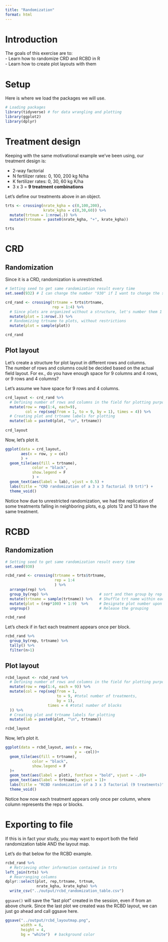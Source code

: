 ```yaml
---
title: "Randomization"
format: html
---
```


# Introduction  
The goals of this exercise are to:  
- Learn how to randomize CRD and RCBD in R  
- Learn how to create plot layouts with them  

# Setup  
Here is where we load the packages we will use.  
```r
# Loading packages
library(tidyverse) # for data wrangling and plotting
library(ggplot2)
library(dplyr)
```

# Treatment design  
Keeping with the same motivational example we've been using, our treatment design is:  

-   2-way factorial\
-   N fertilizer rates: 0, 100, 200 kg N/ha\
-   K fertilizer rates: 0, 30, 60 kg K/ha\
-   3 x 3 = **9 treatment combinations**

Let's define our treatments above in an object.  
```r
trts <- crossing(nrate_kgha = c(0,100,200),
                 krate_kgha = c(0,30,60)) %>%
  mutate(trtnum = 1:nrow(.)) %>%
  mutate(trtname = paste0(nrate_kgha, "+", krate_kgha))

trts
```

# CRD  
## Randomization  
Since it is a CRD, randomization is unrestricted.  

```r
# Setting seed to get same randomization result every time
set.seed(932) # I can change the number "930" if I want to change the seed (pull bank)

crd_rand <- crossing(trtname = trts$trtname,
                     rep = 1:4) %>%
  # Since plots are organized without a structure, let's number them 1 through 36
  mutate(plot = 1:nrow(.)) %>%
  # Randomizing trtname to plots, without restrictions 
  mutate(plot = sample(plot))

crd_rand
```

## Plot layout  
Let's create a structure for plot layout in different rows and columns.  
The number of rows and columns could be decided based on the actual field layout. For ex., do you have enough space for 9 columns and 4 rows, or 9 rows and 4 columns?  

Let's assume we have space for 9 rows and 4 columns.  

```r
crd_layout <- crd_rand %>%
  # Defining number of rows and columns in the field for plotting purposes
  mutate(row = rep(1:4, each=9),
         col = rep(seq(from = 1, to = 9, by = 1), times = 4)) %>%
  # Creating plot and trtname labels for plotting
  mutate(lab = paste0(plot, "\n", trtname))
  
crd_layout
```

Now, let's plot it.
```r
ggplot(data = crd_layout,
       aes(x = row, y = col)
       ) +
  geom_tile(aes(fill = trtname),
            color = "black",
            show.legend = F
            ) + 
  geom_text(aes(label = lab), vjust = 0.5) +
  labs(title = "CRD randomization of a 3 x 3 factorial (9 trt)") + 
  theme_void()

```

Notice how due to unrestricted randomization, we had the replication of some treatments falling in neighboring plots, e.g. plots 12 and 13 have the same treatment.  


# RCBD  
## Randomization  
```r
# Setting seed to get same randomization result every time
set.seed(930)

rcbd_rand <- crossing(trtname = trts$trtname,
                      rep = 1:4
                      ) %>%
  arrange(rep) %>%
  group_by(rep) %>%                       # sort and then group by rep (block)
  mutate(trtname = sample(trtname)) %>%   # Shuffle trt name within each rep
  mutate(plot = (rep*100) + 1:9)  %>%     # Designate plot number upon shuffled trtname
  ungroup()                               # Release the grouping

rcbd_rand
```

Let's check if in fact each treatment appears once per block.  
```r
rcbd_rand %>%
  group_by(rep, trtname) %>%
  tally() %>%
  filter(n>1)
```

## Plot layout  
```r
rcbd_layout <- rcbd_rand %>%
  # Defining number of rows and columns in the field for plotting purposes
  mutate(row = rep(1:4, each = 9)) %>%
  mutate(col = rep(seq(from = 1, 
                       to = 9, #total number of treatments, 
                       by = 1), 
                   times = 4 #total number of blocks
  )) %>%
  # Creating plot and trtname labels for plotting
  mutate(lab = paste0(plot, "\n", trtname))

rcbd_layout
```

Now, let's plot it.
```r
ggplot(data = rcbd_layout, aes(x = row, 
                               y = -col))+
  geom_tile(aes(fill = trtname),
            color = "black",
            show.legend = F
  )+
  geom_text(aes(label = plot), fontface = "bold", vjust = -.8)+
  geom_text(aes(label = trtname), vjust = 1)+
  labs(title = "RCBD randomization of a 3 x 3 factorial (9 treatments)") +
  theme_void()

```

Notice how now each treatment appears only once per column, where column represents the reps or blocks.  

# Exporting to file  
If this is in fact your study, you may want to export both the field randomization table AND the layout map.  

Let's do that below for the RCBD example.  

```r
rcbd_rand %>%
  # Retrieving other information contained in trts
left_join(trts) %>%
  # Rearranging columns  
dplyr::select(plot, rep,trtname, trtnum,
              nrate_kgha, krate_kgha) %>%
  write_csv("../output/rcbd_randomization_table.csv")

```

`ggsave()` will save the "last plot" created in the session, even if from an above chunk. Since the last plot we created was the RCBD layout, we can just go ahead and call ggsave here.  

```r
ggsave("../output/rcbd_layoutmap.png",
       width = 6,
       height = 4,
       bg = "white")  # background color
```


